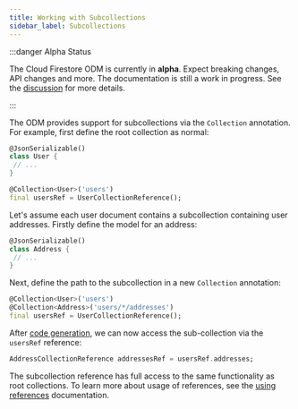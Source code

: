 ```yaml
---
title: Working with Subcollections
sidebar_label: Subcollections
---
```


:::danger Alpha Status

The Cloud Firestore ODM is currently in **alpha**. Expect breaking changes, API changes and more. The documentation is still a work in progress.
See the [discussion](https://github.com/FirebaseExtended/flutterfire/discussions/7475) for more details.

:::

The ODM provides support for subcollections via the `Collection` annotation. For example, first define
the root collection as normal:

```dart
@JsonSerializable()
class User {
 // ...
}

@Collection<User>('users')
final usersRef = UserCollectionReference();
```

Let's assume each user document contains a subcollection containing user addresses. Firstly define
the model for an address:

```dart
@JsonSerializable()
class Address {
 // ...
}
```

Next, define the path to the subcollection in a new `Collection` annotation:

```dart
@Collection<User>('users')
@Collection<Address>('users/*/addresses')
final usersRef = UserCollectionReference();
```

After [code generation](./code-generation.mdx), we can now access the sub-collection via the `usersRef`
reference:

```dart
AddressCollectionReference addressesRef = usersRef.addresses;
```

The subcollection reference has full access to the same functionality as root collections. To learn
more about usage of references, see the [using references](./references.mdx) documentation.
